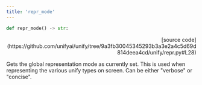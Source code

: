 ```yaml
---
title: 'repr_mode'
---
```


```python
def repr_mode() -> str:
```

<p align="right">[source code](https://github.com/unifyai/unify/tree/9a3fb30045345293b3a3e2a4c5d69d814deea4cd/unify/repr.py#L28)</p>

Gets the global representation mode as currently set. This is used when representing
the various unify types on screen. Can be either "verbose" or "concise".